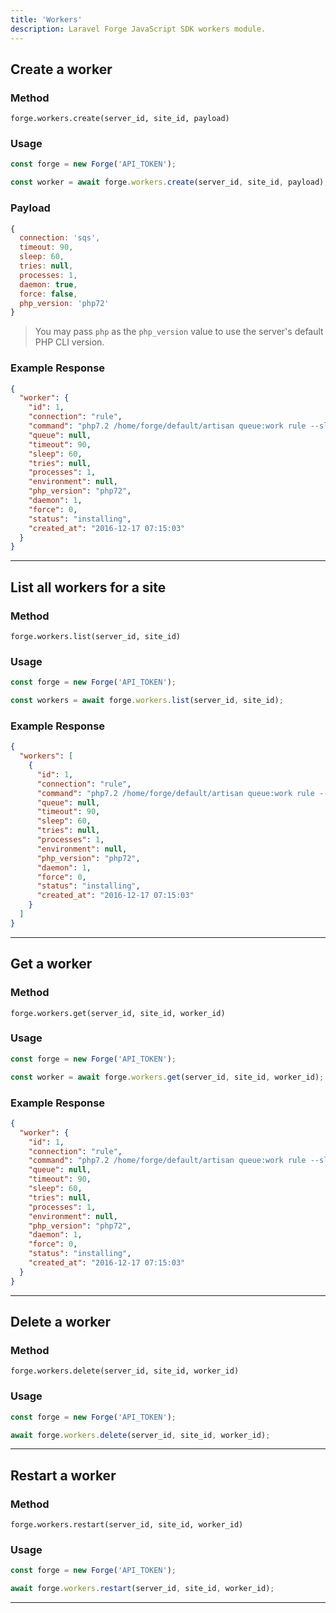 ```yaml
---
title: 'Workers'
description: Laravel Forge JavaScript SDK workers module.
---
```


## Create a worker

### Method

`forge.workers.create(server_id, site_id, payload)`

### Usage

```js lineNumbers=true
const forge = new Forge('API_TOKEN');

const worker = await forge.workers.create(server_id, site_id, payload);
```

### Payload

```js lineNumbers=true
{
  connection: 'sqs',
  timeout: 90,
  sleep: 60,
  tries: null,
  processes: 1,
  daemon: true,
  force: false,
  php_version: 'php72'
}
```

> You may pass `php` as the `php_version` value to use the server's default PHP CLI version.

### Example Response

```json lineNumbers=true
{
  "worker": {
    "id": 1,
    "connection": "rule",
    "command": "php7.2 /home/forge/default/artisan queue:work rule --sleep=60 --daemon --quiet --timeout=90",
    "queue": null,
    "timeout": 90,
    "sleep": 60,
    "tries": null,
    "processes": 1,
    "environment": null,
    "php_version": "php72",
    "daemon": 1,
    "force": 0,
    "status": "installing",
    "created_at": "2016-12-17 07:15:03"
  }
}
```

---

## List all workers for a site

### Method

`forge.workers.list(server_id, site_id)`

### Usage

```js lineNumbers=true
const forge = new Forge('API_TOKEN');

const workers = await forge.workers.list(server_id, site_id);
```

### Example Response

```json lineNumbers=true
{
  "workers": [
    {
      "id": 1,
      "connection": "rule",
      "command": "php7.2 /home/forge/default/artisan queue:work rule --sleep=60 --daemon --quiet --timeout=90",
      "queue": null,
      "timeout": 90,
      "sleep": 60,
      "tries": null,
      "processes": 1,
      "environment": null,
      "php_version": "php72",
      "daemon": 1,
      "force": 0,
      "status": "installing",
      "created_at": "2016-12-17 07:15:03"
    }
  ]
}
```

---

## Get a worker

### Method

`forge.workers.get(server_id, site_id, worker_id)`

### Usage

```js lineNumbers=true
const forge = new Forge('API_TOKEN');

const worker = await forge.workers.get(server_id, site_id, worker_id);
```

### Example Response

```json lineNumbers=true
{
  "worker": {
    "id": 1,
    "connection": "rule",
    "command": "php7.2 /home/forge/default/artisan queue:work rule --sleep=60 --daemon --quiet --timeout=90",
    "queue": null,
    "timeout": 90,
    "sleep": 60,
    "tries": null,
    "processes": 1,
    "environment": null,
    "php_version": "php72",
    "daemon": 1,
    "force": 0,
    "status": "installing",
    "created_at": "2016-12-17 07:15:03"
  }
}
```

---

## Delete a worker

### Method

`forge.workers.delete(server_id, site_id, worker_id)`

### Usage

```js lineNumbers=true
const forge = new Forge('API_TOKEN');

await forge.workers.delete(server_id, site_id, worker_id);
```

---

## Restart a worker

### Method

`forge.workers.restart(server_id, site_id, worker_id)`

### Usage

```js lineNumbers=true
const forge = new Forge('API_TOKEN');

await forge.workers.restart(server_id, site_id, worker_id);
```

---
